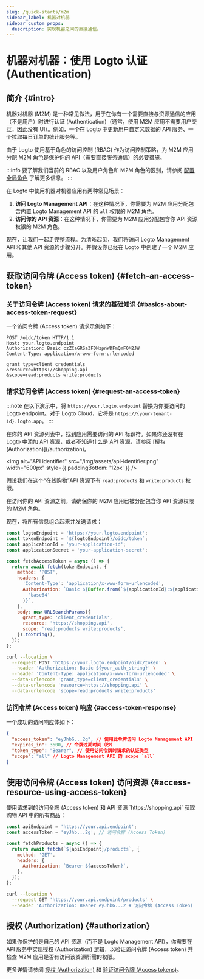 ```yaml
---
slug: /quick-starts/m2m
sidebar_label: 机器对机器
sidebar_custom_props:
  description: 实现机器之间的直接通信。
---
```





# 机器对机器：使用 Logto 认证 (Authentication)

<AppNote type="Machine-to-machine" />

## 简介 \{#intro}

机器对机器 (M2M) 是一种常见做法，用于在你有一个需要直接与资源通信的应用（不是用户）时进行认证 (Authentication)（通常，使用 M2M 应用不需要用户交互，因此没有 UI）。例如，一个在 Logto 中更新用户自定义数据的 API 服务、一个拉取每日订单的统计服务等。

由于 Logto 使用基于角色的访问控制 (RBAC) 作为访问控制策略，为 M2M 应用分配 M2M 角色是保护你的 API（需要直接服务通信）的必要措施。

:::info
要了解我们当前的 RBAC 以及用户角色和 M2M 角色的区别，请参阅 [配置全局角色](/authorization/role-based-access-control#configure-global-roles) 了解更多信息。
:::

在 Logto 中使用机器对机器应用有两种常见场景：

1. **访问 Logto Management API**：在这种情况下，你需要为 M2M 应用分配包含内置 Logto Management API 的 `all` 权限的 M2M 角色。
2. **访问你的 API 资源**：在这种情况下，你需要为 M2M 应用分配包含你 API 资源权限的 M2M 角色。

<M2mRoleAssignment />

现在，让我们一起走完整流程。为清晰起见，我们将访问 Logto Management API 和其他 API 资源的步骤分开。并假设你已经在 Logto 中创建了一个 M2M 应用。

## 获取访问令牌 (Access token) \{#fetch-an-access-token}

### 关于访问令牌 (Access token) 请求的基础知识 \{#basics-about-access-token-request}

<BasicsAboutAccessTokenRequest />

一个访问令牌 (Access token) 请求示例如下：

```http
POST /oidc/token HTTP/1.1
Host: your.logto.endpoint
Authorization: Basic czZCaGRSa3F0MzpnWDFmQmF0M2JW
Content-Type: application/x-www-form-urlencoded

grant_type=client_credentials
&resource=https://shopping.api
&scope=read:products write:products
```

### 请求访问令牌 (Access token) \{#request-an-access-token}

:::note
在以下演示中，将 `https://your.logto.endpoint` 替换为你要访问的 Logto endpoint。对于 Logto Cloud，它将是 `https://{your-tenant-id}.logto.app`。
:::

<Tabs>

<TabItem value="Logto Management API" label="用于 Logto Management API">
  <FetchAccessTokenForLogtoManagementApi />
</TabItem>

<TabItem value="API resource" label="用于你的 API 资源">
在你的 API 资源列表中，找到应用需要访问的 API 标识符。如果你还没有在 Logto 中添加 API 资源，或者不知道什么是 API 资源，请参阅 [授权 (Authorization)](/authorization)。

<img
  alt="API identifier"
  src="/img/assets/api-identifier.png"
  width="600px"
  style={{ paddingBottom: '12px' }}
/>

假设我们在这个“在线购物”API 资源下有 `read:products` 和 `write:products` 权限。

在访问你的 API 资源之前，请确保你的 M2M 应用已被分配包含你 API 资源权限的 M2M 角色。

现在，将所有信息组合起来并发送请求：

<Tabs>

<TabItem value="Node.js" label="Node.js">

```js
const logtoEndpoint = 'https://your.logto.endpoint';
const tokenEndpoint = `${logtoEndpoint}/oidc/token`;
const applicationId = 'your-application-id';
const applicationSecret = 'your-application-secret';

const fetchAccessToken = async () => {
  return await fetch(tokenEndpoint, {
    method: 'POST',
    headers: {
      'Content-Type': 'application/x-www-form-urlencoded',
      Authorization: `Basic ${Buffer.from(`${applicationId}:${applicationSecret}`).toString(
        'base64'
      )}`,
    },
    body: new URLSearchParams({
      grant_type: 'client_credentials',
      resource: 'https://shopping.api',
      scope: 'read:products write:products',
    }).toString(),
  });
};
```

</TabItem>

<TabItem value="cURL" label="cURL">

```bash
curl --location \
  --request POST 'https://your.logto.endpoint/oidc/token' \
  --header 'Authorization: Basic ${your_auth_string}' \
  --header 'Content-Type: application/x-www-form-urlencoded' \
  --data-urlencode 'grant_type=client_credentials' \
  --data-urlencode 'resource=https://shopping.api' \
  --data-urlencode 'scope=read:products write:products'
```

</TabItem>

</Tabs>

</TabItem>
</Tabs>

### 访问令牌 (Access token) 响应 \{#access-token-response}

一个成功的访问响应体如下：

```json
{
  "access_token": "eyJhbG...2g", // 使用此令牌访问 Logto Management API
  "expires_in": 3600, // 令牌过期时间（秒）
  "token_type": "Bearer", // 使用访问令牌时请求的认证类型
  "scope": "all" // Logto Management API 的 scope `all`
}
```

<M2mAccessTokenSubNote />

## 使用访问令牌 (Access token) 访问资源 \{#access-resource-using-access-token}

<AccessTokenUsage />

<Tabs>

<TabItem value="Logto Management API" label="与 Logto Management API 交互">
  <AccessLogtoManagementApiUsingAccessToken />
</TabItem>

<TabItem value="Your API resource" label="与你的 API 资源交互">
使用请求到的访问令牌 (Access token) 和 API 资源 `https://shopping.api` 获取购物 API 中的所有商品：

<Tabs>
<TabItem value="Node.js" label="Node.js">

```js
const apiEndpoint = 'https://your.api.endpoint';
const accessToken = 'eyJhb...2g'; // 访问令牌 (Access Token)

const fetchProducts = async () => {
  return await fetch(`${apiEndpoint}/products`, {
    method: 'GET',
    headers: {
      Authorization: `Bearer ${accessToken}`,
    },
  });
};
```

</TabItem>

<TabItem value="cURL" label="cURL">

```bash
curl --location \
  --request GET 'https://your.api.endpoint/products' \
  --header 'Authorization: Bearer eyJhbG...2 # 访问令牌 (Access Token)
```

</TabItem>
</Tabs>
</TabItem>
</Tabs>

## 授权 (Authorization) \{#authorization}

如果你保护的是自己的 API 资源（而不是 Logto Management API），你需要在 API 服务中实现授权 (Authorization) 逻辑，以验证访问令牌 (Access token) 并检查 M2M 应用是否有访问该资源所需的权限。

更多详情请参阅 [授权 (Authorization)](/authorization) 和 [验证访问令牌 (Access tokens)](/authorization/validate-access-tokens)。